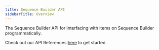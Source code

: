 ---
title: Sequence Builder API
sidebarTitle: Overview
---

The Sequence Builder API for interfacing with items on Sequence Builder programmatically.

Check out our API References [here](/api-references/builder/endpoints) to get started.

